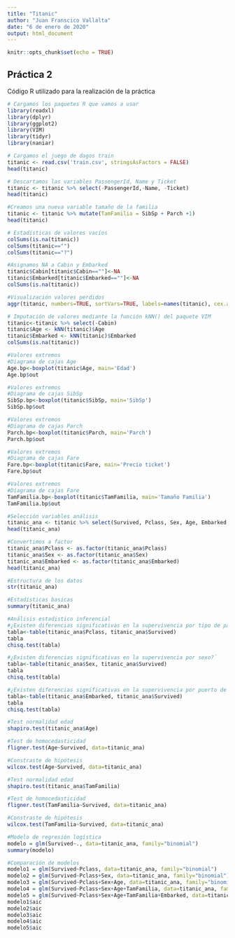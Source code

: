---
title: "Titanic"
author: "Juan Franscico Vallalta"
date: "6 de enero de 2020"
output: html_document
---

```{r setup, include=FALSE}
knitr::opts_chunk$set(echo = TRUE)
```

## Práctica 2

Código R utilizado para la realización de la práctica

```{r}
# Cargamos los paquetes R que vamos a usar
library(readxl)
library(dplyr)
library(ggplot2)
library(VIM)
library(tidyr)
library(naniar)

# Cargamos el juego de dagos train
titanic <- read.csv('train.csv', stringsAsFactors = FALSE)
head(titanic)

# Descartamos las variables PassengerId, Name y Ticket
titanic <- titanic %>% select(-PassengerId,-Name, -Ticket)
head(titanic)

#Creamos una nueva variable tamaño de la familia
titanic <- titanic %>% mutate(TamFamilia = SibSp + Parch +1)
head(titanic)

# Estadísticas de valores vacíos
colSums(is.na(titanic))
colSums(titanic=="")
colSums(titanic=="?")

#Asignamos NA a Cabin y Embarked
titanic$Cabin[titanic$Cabin==""]<-NA
titanic$Embarked[titanic$Embarked==""]<-NA
colSums(is.na(titanic))

#Visualización valores perdidos
aggr(titanic, numbers=TRUE, sortVars=TRUE, labels=names(titanic), cex.axis=.7, gap=3, ylab=c("Datos perdidos","Patrón"))

# Imputación de valores mediante la función kNN() del paquete VIM 
titanic<-titanic %>% select(-Cabin)
titanic$Age <- kNN(titanic)$Age 
titanic$Embarked <- kNN(titanic)$Embarked 
colSums(is.na(titanic))

#Valores extremos
#Diagrama de cajas Age
Age.bp<-boxplot(titanic$Age, main='Edad')
Age.bp$out

#Valores extremos
#Diagrama de cajas SibSp
SibSp.bp<-boxplot(titanic$SibSp, main='SibSp')
SibSp.bp$out

#Valores extremos
#Diagrama de cajas Parch
Parch.bp<-boxplot(titanic$Parch, main='Parch')
Parch.bp$out

#Valores extremos
#Diagrama de cajas Fare
Fare.bp<-boxplot(titanic$Fare, main='Precio ticket')
Fare.bp$out

#Valores extremos
#Diagrama de cajas Fare
TamFamilia.bp<-boxplot(titanic$TamFamilia, main='Tamaño Familia')
TamFamilia.bp$out

#Selección variables análisis
titanic_ana <- titanic %>% select(Survived, Pclass, Sex, Age, Embarked, TamFamilia)
head(titanic_ana)

#Convertimos a factor
titanic_ana$Pclass <- as.factor(titanic_ana$Pclass)
titanic_ana$Sex <- as.factor(titanic_ana$Sex)
titanic_ana$Embarked <- as.factor(titanic_ana$Embarked)
head(titanic_ana)

#Estructura de los datos
str(titanic_ana)

#Estadísticas basicas
summary(titanic_ana)

#Análisis estadistico inferencial
#¿Existen diferencias significativas en la supervivencia por tipo de pasaje?´
tabla<-table(titanic_ana$Pclass, titanic_ana$Survived)
tabla
chisq.test(tabla)

#¿Existen diferencias significativas en la supervivencia por sexo?´
tabla<-table(titanic_ana$Sex, titanic_ana$Survived)
tabla
chisq.test(tabla)

#¿Existen diferencias significativas en la supervivencia por puerto de embarque?
tabla<-table(titanic_ana$Embarked, titanic_ana$Survived)
tabla
chisq.test(tabla)

#Test normalidad edad
shapiro.test(titanic_ana$Age)

#Test de homocedasticidad
fligner.test(Age~Survived, data=titanic_ana)

#Constraste de hipótesis
wilcox.test(Age~Survived, data=titanic_ana)

#Test normalidad edad
shapiro.test(titanic_ana$TamFamilia)

#Test de homocedasticidad
fligner.test(TamFamilia~Survived, data=titanic_ana)

#Constraste de hipótesis
wilcox.test(TamFamilia~Survived, data=titanic_ana)

#Modelo de regresión logística
modelo = glm(Survived~., data=titanic_ana, family="binomial")
summary(modelo)

#Comparación de modelos
modelo1 = glm(Survived~Pclass, data=titanic_ana, family="binomial")
modelo2 = glm(Survived~Pclass+Sex, data=titanic_ana, family="binomial")
modelo3 = glm(Survived~Pclass+Sex+Age, data=titanic_ana, family="binomial")
modelo4 = glm(Survived~Pclass+Sex+Age+TamFamilia, data=titanic_ana, family="binomial")
modelo5 = glm(Survived~Pclass+Sex+Age+TamFamilia+Embarked, data=titanic_ana, family="binomial")
modelo1$aic
modelo2$aic
modelo3$aic
modelo4$aic
modelo5$aic

```
